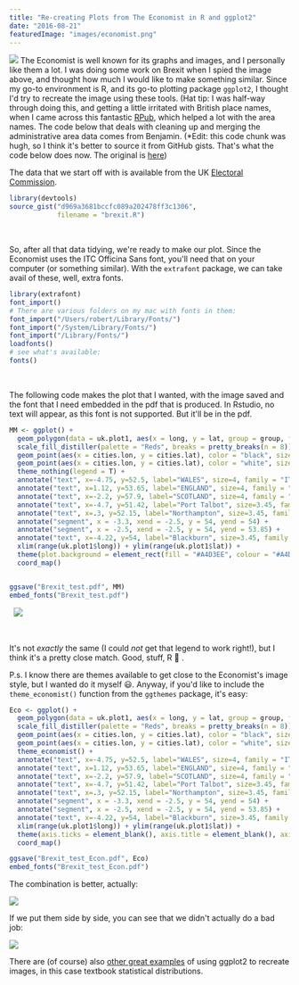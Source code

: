 ```yaml
---
title: "Re-creating Plots from The Economist in R and ggplot2"
date: "2016-08-21"
featuredImage: "images/economist.png"
---
```


![](images/economist.png)
The Economist is well known for its graphs and images, and I personally like them a lot. I was doing some work on Brexit when I spied the image above, and thought how much I would like to make something similar. Since my go-to environment is R, and its go-to plotting package `ggplot2`, I thought I'd try to recreate the image using these tools. (Hat tip: I was half-way through doing this, and getting a little irritated with British place names, when I came across this fantastic [RPub](http://rpubs.com/rouille/191996), which helped a lot with the area names. The code below that deals with cleaning up and merging the administrative area data comes from Benjamin. (\*Edit: this code chunk was hugh, so I think it's better to source it from GitHub gists. That's what the code below does now. The original is [here](https://gist.github.com/RobertMyles/d969a3681bccfc089a202478ff3c1306))

The data that we start off with is available from the UK [Electoral Commission](http://www.electoralcommission.org.uk/find-information-by-subject/elections-and-referendums/past-elections-and-referendums/eu-referendum).

```r
library(devtools)
source_gist("d969a3681bccfc089a202478ff3c1306",
            filename = "brexit.R")
```

&nbsp;

So, after all that data tidying, we're ready to make our plot. Since the Economist uses the ITC Officina Sans font, you'll need that on your computer (or something similar). With the `extrafont` package, we can take avail of these, well, extra fonts.

```r
library(extrafont)
font_import()
# There are various folders on my mac with fonts in them:
font_import("/Users/robert/Library/Fonts/")
font_import("/System/Library/Fonts/")
font_import("/Library/Fonts/")
loadfonts()
# see what's available:
fonts()
```

&nbsp;

The following code makes the plot that I wanted, with the image saved and the font that I need embedded in the pdf that is produced. In Rstudio, no text will appear, as this font is not supported. But it'll be in the pdf.

```r
MM <- ggplot() +
  geom_polygon(data = uk.plot1, aes(x = long, y = lat, group = group, fill = Import_shock), colour = "white", size = 0.1) +
  scale_fill_distiller(palette = "Reds", breaks = pretty_breaks(n = 8)) +
  geom_point(aes(x = cities.lon, y = cities.lat), color = "black", size = 2.5, shape = 21, fill = "black") +
  geom_point(aes(x = cities.lon, y = cities.lat), color = "white", size = 1, shape = 21, fill = "white") +
  theme_nothing(legend = T) +
  annotate("text", x=-4.75, y=52.5, label="WALES", size=4, family = "ITCOfficinaSans LT Book") +
  annotate("text", x=1.12, y=53.65, label="ENGLAND", size=4, family = "ITCOfficinaSans LT Book") +
  annotate("text", x=-2.2, y=57.9, label="SCOTLAND", size=4, family = "ITCOfficinaSans LT Book") +
  annotate("text", x=-4.7, y=51.42, label="Port Talbot", size=3.45, family = "ITCOfficinaSans LT Book") +
  annotate("text", x=.3, y=52.15, label="Northampton", size=3.45, family = "ITCOfficinaSans LT Book") +
  annotate("segment", x = -3.3, xend = -2.5, y = 54, yend = 54) +
  annotate("segment", x = -2.5, xend = -2.5, y = 54, yend = 53.85) +
  annotate("text", x=-4.22, y=54, label="Blackburn", size=3.45, family = "ITCOfficinaSans LT Book") +
  xlim(range(uk.plot1$long)) + ylim(range(uk.plot1$lat)) +
  theme(plot.background = element_rect(fill = "#A4D3EE", colour = "#A4D3EE"), panel.background = element_rect(fill = "#A4D3EE", colour = "#A4D3EE"), legend.position = "none") +
  coord_map()


ggsave("Brexit_test.pdf", MM)
embed_fonts("Brexit_test.pdf")
```

&nbsp;
![](http://i.imgur.com/P43D0jh.png)

&nbsp;

It's not _exactly_ the same (I could _not_ get that legend to work right!), but I think it's a pretty close match. Good, stuff, R 👏 .

P.s. I know there are themes available to get close to the Economist's image style, but I wanted do it myself 😃. Anyway, if you'd like to include the `theme_economist()` function from the `ggthemes` package, it's easy:

```r
Eco <- ggplot() +
  geom_polygon(data = uk.plot1, aes(x = long, y = lat, group = group, fill = Import_shock), colour = "white", size = 0.1) +
  scale_fill_distiller(palette = "Reds", breaks = pretty_breaks(n = 8)) +
  geom_point(aes(x = cities.lon, y = cities.lat), color = "black", size = 2.5, shape = 21, fill = "black") +
  geom_point(aes(x = cities.lon, y = cities.lat), color = "white", size = 1, shape = 21, fill = "white") +
  theme_economist() +
  annotate("text", x=-4.75, y=52.5, label="WALES", size=4, family = "ITCOfficinaSans LT Book") +
  annotate("text", x=1.12, y=53.65, label="ENGLAND", size=4, family = "ITCOfficinaSans LT Book") +
  annotate("text", x=-2.2, y=57.9, label="SCOTLAND", size=4, family = "ITCOfficinaSans LT Book") +
  annotate("text", x=-4.7, y=51.42, label="Port Talbot", size=3.45, family = "ITCOfficinaSans LT Book") +
  annotate("text", x=.3, y=52.15, label="Northampton", size=3.45, family = "ITCOfficinaSans LT Book") +
  annotate("segment", x = -3.3, xend = -2.5, y = 54, yend = 54) +
  annotate("segment", x = -2.5, xend = -2.5, y = 54, yend = 53.85) +
  annotate("text", x=-4.22, y=54, label="Blackburn", size=3.45, family = "ITCOfficinaSans LT Book") +
  xlim(range(uk.plot1$long)) + ylim(range(uk.plot1$lat)) +
  theme(axis.ticks = element_blank(), axis.title = element_blank(), axis.text = element_blank(), panel.grid.major.y = element_blank(), legend.position = "none") +
  coord_map()

ggsave("Brexit_test_Econ.pdf", Eco)
embed_fonts("Brexit_test_Econ.pdf")
```

The combination is better, actually:

![](http://i.imgur.com/t5322ak.png)

If we put them side by side, you can see that we didn't actually do a bad job:

![](https://i.imgur.com/HvWQ652.png)

<blockquote class="imgur-embed-pub" lang="en" data-id="a/ivQ5t">
  <a href="//imgur.com/ivQ5t"></a>
</blockquote>
<script async src="//s.imgur.com/min/embed.js" charset="utf-8"></script>

There are (of course) also [other great examples](http://rpsychologist.com/creating-a-typical-textbook-illustration-of-statistical-power-using-either-ggplot-or-base-graphics?utm_content=buffer9beb5&utm_medium=social&utm_source=twitter.com&utm_campaign=buffer) of using ggplot2 to recreate images, in this case textbook statistical distributions.
